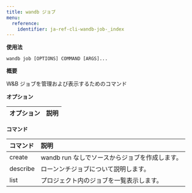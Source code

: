 ---
title: wandb ジョブ
menu:
  reference:
    identifier: ja-ref-cli-wandb-job-_index
---

**使用法**

`wandb job [OPTIONS] COMMAND [ARGS]...`

**概要**

W&B ジョブを管理および表示するためのコマンド


**オプション**

| **オプション** | **説明** |
| :--- | :--- |


**コマンド**

| **コマンド** | **説明** |
| :--- | :--- |
| create | wandb run なしでソースからジョブを作成します。 |
| describe | ローンンチジョブについて説明します。 |
| list | プロジェクト内のジョブを一覧表示します。 |

<Card
  title="wandb job create"
  href="/ja/ref/cli/wandb-job/wandb-job-create/"
  arrow
/>

<Card
  title="wandb job describe"
  href="/ja/ref/cli/wandb-job/wandb-job-describe/"
  arrow
/>

<Card
  title="wandb job list"
  href="/ja/ref/cli/wandb-job/wandb-job-list/"
  arrow
/>
